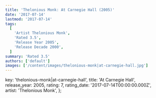 ```yaml
---
title: 'Thelonious Monk: At Carnegie Hall (2005)'
date: '2017-07-14'
lastmod: '2017-07-14'
tags:
  [
    'Artist Thelonious Monk',
    'Rated 3.5',
    'Release Year 2005',
    'Release Decade 2000',
  ]
summary: 'Rated 3.5'
authors: ['default']
images: ['/content/images/thelonious-monk|at-carnegie-hall.jpg']
---
```


  key: 'thelonious-monk|at-carnegie-hall',
  title: 'At Carnegie Hall',
  release_year: 2005,
  rating: 7,
  rating_date: '2017-07-14T00:00:00.000Z',
  artist: 'Thelonious Monk',
};

<MusicRating data={data} />

